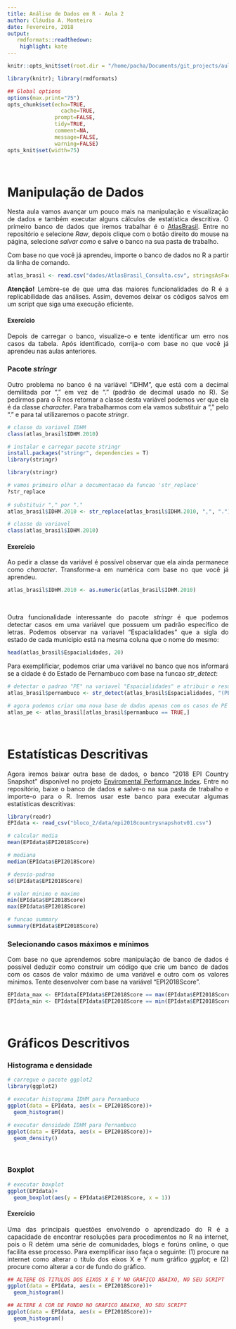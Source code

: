 ```yaml
---
title: Análise de Dados em R - Aula 2
author: Cláudio A. Monteiro
date: Fevereiro, 2018
output:
   rmdformats::readthedown:
    highlight: kate
---
```

<style>
body {
text-align: justify}
</style>

```r
knitr::opts_knit$set(root.dir = "/home/pacha/Documents/git_projects/aulas_analisededados/aulas_particulares")
```

```r
library(knitr); library(rmdformats)

## Global options
options(max.print="75")
opts_chunk$set(echo=TRUE,
	             cache=TRUE,
               prompt=FALSE,
               tidy=TRUE,
               comment=NA,
               message=FALSE,
               warning=FALSE)
opts_knit$set(width=75)
```

</br>

# **Manipulação de Dados**

Nesta aula vamos avançar um pouco mais na manipulação e visualização de dados e também executar alguns cálculos de estatística descritiva. O primeiro banco de dados que iremos trabalhar é o [AtlasBrasil](https://github.com/claudioalvesmonteiro/aulas_analisededados/blob/master/Dados/AtlasBrasil_Consulta.csv). Entre no repositório e selecione *Raw*, depois clique com o botão direito do mouse na página, selecione *salvar como* e salve o banco na sua pasta de trabalho.

Com base no que você já aprendeu, importe o banco de dados no R a partir da linha de comando.

```r
atlas_brasil <- read.csv("dados/AtlasBrasil_Consulta.csv", stringsAsFactors = F)
```

**Atenção!** Lembre-se de que uma das maiores funcionalidades do R é a replicabilidade das análises. Assim, devemos deixar os códigos salvos em um script que siga uma execução eficiente.

#### Exercício

Depois de carregar o banco, visualize-o e tente identificar um erro nos casos da tabela. Após identificado, corrija-o com base no que você já aprendeu nas aulas anteriores.

### Pacote *stringr*

Outro problema no banco é na variável "IDHM", que está com a decimal demilitada por "," em vez de "." (padrão de decimal usado no R). Se pedirmos para o R nos retornar a classe desta variável podemos ver que ela é da classe *character*. Para trabalharmos com ela vamos substituir a "," pelo "." e para tal utilizaremos o pacote *stringr*.

```r
# classe da variavel IDHM
class(atlas_brasil$IDHM.2010)
```

```r
# instalar e carregar pacote stringr
install.packages("stringr", dependencies = T)
library(stringr)
```

```r
library(stringr)
```

```r
# vamos primeiro olhar a documentacao da funcao 'str_replace'
?str_replace
  
# substituir "," por "."
atlas_brasil$IDHM.2010 <- str_replace(atlas_brasil$IDHM.2010, ",", ".")

# classe da variavel
class(atlas_brasil$IDHM.2010)
```

#### Exercício
Ao pedir a classe da variável é possível observar que ela ainda permanece como *character*. Transforme-a em numérica com base no que você já aprendeu.

```r
atlas_brasil$IDHM.2010 <- as.numeric(atlas_brasil$IDHM.2010)
```

</br>

Outra funcionalidade interessante do pacote *stringr* é que podemos detectar casos em uma variável que possuem um padrão específico de letras. Podemos observar na variavel "Espacialidades" que a sigla do estado de cada munícipio está na mesma coluna que o nome do mesmo:

```r
head(atlas_brasil$Espacialidades, 20)
```

Para exemplificiar, podemos criar uma variável no banco que nos informará se a cidade é do Estado de Pernambuco com base na funcao *str_detect*:

```r
# detectar o padrao "PE" na variavel "Espacialidades" e atribuir o resultado a uma nova variavel
atlas_brasil$pernambuco <- str_detect(atlas_brasil$Espacialidades, "(PE)")

# agora podemos criar uma nova base de dados apenas com os casos de PE
atlas_pe <- atlas_brasil[atlas_brasil$pernambuco == TRUE,]
```

</br>

# **Estatísticas Descritivas**

Agora iremos baixar outra base de dados, o banco "2018 EPI Country Snapshot" disponível no projeto [Enviromental Performance Index](https://epi.envirocenter.yale.edu/epi-downloads). Entre no repositório, baixe o banco de dados e salve-o na sua pasta de trabalho e importe-o para o R. Iremos usar este banco para executar algumas estatísticas descritivas:


```r
library(readr)
EPIdata <- read_csv("bloco_2/data/epi2018countrysnapshotv01.csv")
```


```r
# calcular media
mean(EPIdata$EPI2018Score)

# mediana
median(EPIdata$EPI2018Score)

# desvio-padrao
sd(EPIdata$EPI2018Score)

# valor minimo e maximo
min(EPIdata$EPI2018Score)
max(EPIdata$EPI2018Score)

# funcao summary
summary(EPIdata$EPI2018Score)
```

### Selecionando casos máximos e mínimos

Com base no que aprendemos sobre manipulação de banco de dados é possível deduzir como construir um código que crie um banco de dados com os casos de valor máximo de uma variável e outro com os valores mínimos. Tente desenvolver com base na variável "EPI2018Score".

```r
EPIdata_max <- EPIdata[EPIdata$EPI2018Score == max(EPIdata$EPI2018Score),]
EPIdata_min <- EPIdata[EPIdata$EPI2018Score == min(EPIdata$EPI2018Score),]
```

</br>

# **Gráficos Descritivos**

### Histograma e densidade

```r
# carregue o pacote ggplot2
library(ggplot2)

# executar histograma IDHM para Pernambuco
ggplot(data = EPIdata, aes(x = EPI2018Score))+
  geom_histogram()

# executar densidade IDHM para Pernambuco
ggplot(data = EPIdata, aes(x = EPI2018Score))+
  geom_density()

```


</br>

### Boxplot

```r
# executar boxplot
ggplot(EPIdata)+
  geom_boxplot(aes(y = EPIdata$EPI2018Score, x = 1))

```

#### Exercício

Uma das principais questões envolvendo o aprendizado do R é a capacidade de encontrar resoluções para procedimentos no R na internet, pois o R detém uma série de comunidades, blogs e forúns online, o que facilita esse processo. Para exemplificar isso faça o seguinte: (1) procure na internet como alterar o título dos eixos X e Y num gráfico *ggplot*; e (2) procure como alterar a cor de fundo do gráfico.

```r
## ALTERE OS TITULOS DOS EIXOS X E Y NO GRAFICO ABAIXO, NO SEU SCRIPT
ggplot(data = EPIdata, aes(x = EPI2018Score))+
  geom_histogram()

## ALTERE A COR DE FUNDO NO GRAFICO ABAIXO, NO SEU SCRIPT
ggplot(data = EPIdata, aes(x = EPI2018Score))+
  geom_histogram()
```


























